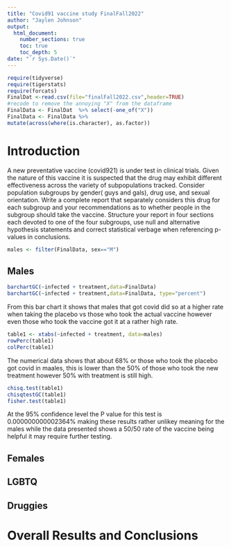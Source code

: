 ```yaml
---
title: "Covid91 vaccine study FinalFall2022"
author: "Jaylen Johnson"
output: 
  html_document:
    number_sections: true
    toc: true
    toc_depth: 5
date: "`r Sys.Date()`" 
---
```


```r
require(tidyverse)
require(tigerstats)
require(forcats)
FinalDat <-read.csv(file="finalFall2022.csv",header=TRUE)
#recode to remove the annoying "X" from the dataframe
FinalData <- FinalDat  %>% select(-one_of("X"))
FinalData <- FinalData %>%
mutate(across(where(is.character), as.factor))
```

# Introduction

A new  preventative vaccine (covid921) is under test in clinical trials. Given the nature of this vaccine it is suspected that the drug may exhibit different effectiveness across the variety of subpopulations tracked. Consider population subgroups by gender( guys and gals), drug use, and sexual orientation. Write a complete report that separately considers this drug for each subgroup and your recommendations as to whether people in the subgroup should take the vaccine. Structure your report in four sections each devoted to one of the four subgroups, use null and alternative hypothesis statements and correct statistical verbage when referencing p-values in conclusions.


```r
males <- filter(FinalData, sex=="M")
```


## Males

```r
barchartGC(~infected + treatment,data=FinalData)
barchartGC(~infected + treatment,data=FinalData, type="percent")

```
From this bar chart it shows that males that got covid did so at a higher rate when taking the placebo vs those who took the actual vaccine however even those who took the vaccine got it at a rather high rate.  

```r
table1 <- xtabs(~infected + treatment, data=males)
rowPerc(table1)
colPerc(table1)
```
The numerical data shows that about 68% or those who took the placebo got covid in maales, this is lower than the 50% of those who took the new treatment however 50% with treatment is still high.  

```r
chisq.test(table1)
chisqtestGC(table1)
fisher.test(table1)
```

At the 95% confidence level the P value for this test is 0.000000000002364% making these results rather unlikey meaning for the males while the data presented shows a 50/50 rate of the vaccine being helpful it may require further testing.


## Females


## LGBTQ



## Druggies


# Overall Results and Conclusions